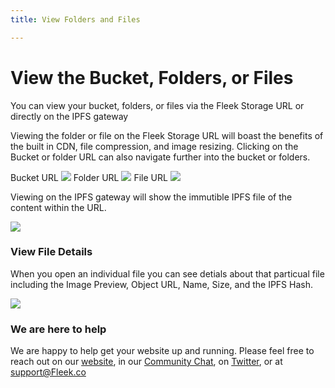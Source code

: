 ```yaml
---
title: View Folders and Files

---
```


# View the Bucket, Folders, or Files

You can view your bucket, folders, or files via the Fleek Storage URL or directly on the IPFS gateway

Viewing the folder or file on the Fleek Storage URL will boast the benefits of the built in CDN, file compression, and image resizing. Clicking on the Bucket or folder URL can also navigate further into the bucket or folders.

Bucket URL 
![](images/FleekBucketURL.png)
Folder URL
![](images/FleekFolderURL.png)
File URL
![](images/FleekFileURL.png)

Viewing on the IPFS gateway will show the immutible IPFS file of the content within the URL.

![](images/FileVerifyIPFS.png) 

### View File Details

When you open an individual file you can see detials about that particual file including the Image Preview, Object URL, Name, Size, and the IPFS Hash.

![](images/FileSpecificPage.png)


### We are here to help

We are happy to help get your website up and running. Please feel free to reach out on our [website](https://Fleek.co), in our [Community Chat](https://join.slack.com/t/fleek-public/shared_invite/zt-bxna7y1d-PbVdut4rgHt5jM6Zjg9g9A), on [Twitter](https://twitter.com/FleekHQ), or at support@Fleek.co